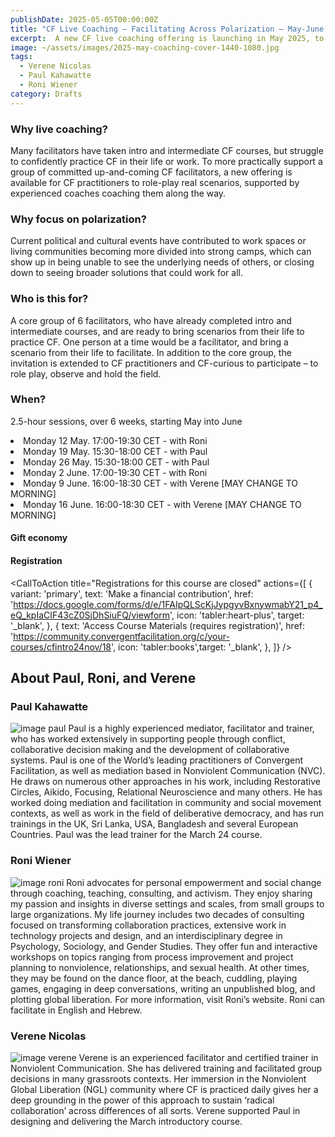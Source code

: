 ```yaml
---
publishDate: 2025-05-05T00:00:00Z
title: "CF Live Coaching – Facilitating Across Polarization – May-June 2025"
excerpt:  A new CF live coaching offering is launching in May 2025, to support a core group of dedicated practitioners over 6 weeks, with real-life examples focused on facilitating across polarization. 
image: ~/assets/images/2025-may-coaching-cover-1440-1080.jpg
tags:
  - Verene Nicolas 
  - Paul Kahawatte
  - Roni Wiener
category: Drafts
---
```



### Why live coaching? 

Many facilitators have taken intro and intermediate CF courses, but struggle to confidently practice CF in their life or work. To more practically support a group of committed up-and-coming CF facilitators, a new offering is available for CF practitioners to role-play real scenarios, supported by experienced coaches coaching them along the way. 

### Why focus on polarization?

Current political and cultural events have contributed to work spaces or living communities becoming more divided into strong camps, which can show up in being unable to see the underlying needs of others, or closing down to seeing broader solutions that could work for all.

### Who is this for?

A core group of 6 facilitators, who have already completed intro and intermediate courses, and are ready to bring scenarios from their life to practice CF. One person at a time would be a facilitator, and bring a scenario from their life to facilitate.
In addition to the core group, the invitation is extended to CF practitioners and CF-curious to participate – to role play, observe and hold the field.

### When?

2.5-hour sessions, over 6 weeks, starting May into June
<li>Monday 12 May. 17:00-19:30 CET - with Roni </li>
<li>Monday 19 May. 15:30-18:00 CET - with Paul </li>
<li>Monday 26 May. 15:30-18:00 CET - with Paul </li>
<li>Monday 2 June. 17:00-19:30 CET - with Roni </li>
<li>Monday 9 June. 16:00-18:30 CET - with Verene [MAY CHANGE TO MORNING] </li>
<li>Monday 16 June. 16:00-18:30 CET - with Verene [MAY CHANGE TO MORNING] </li>

#### Gift economy

#### Registration

<CallToAction
    title="Registrations for this course are closed"
    actions={[
      {
        variant: 'primary',
        text: 'Make a financial contribution',
        href: 'https://docs.google.com/forms/d/e/1FAIpQLScKjJypgyvBxnywmabY21_p4_eQ_kpIaCIF43cZ0SjDhSiuFQ/viewform',
        icon: 'tabler:heart-plus',
        target: '_blank',
      },
      { text: 'Access Course Materials (requires registration)', href: 'https://community.convergentfacilitation.org/c/your-courses/cfintro24nov/18', icon: 'tabler:books',target: '_blank', },
    ]}
  />

## About Paul, Roni, and Verene
### Paul Kahawatte
![image paul](~/assets/images/paul_kahawatte.jpg)
Paul is a highly experienced mediator, facilitator and trainer, who has worked extensively in supporting people through conflict, collaborative decision making and the development of collaborative systems. Paul is one of the World’s leading practitioners of Convergent Facilitation, as well as mediation based in Nonviolent Communication (NVC). He draws on numerous other approaches in his work, including Restorative Circles, Aikido, Focusing, Relational Neuroscience and many others. He has worked doing mediation and facilitation in community and social movement contexts, as well as work in the field of deliberative democracy, and has run trainings in the UK, Sri Lanka, USA, Bangladesh and several European Countries. Paul was the lead trainer for the March 24 course.

### Roni Wiener
![image roni](~/assets/images/roni_wiener.webp)
Roni advocates for personal empowerment and social change through coaching, teaching, consulting, and activism. They enjoy sharing my passion and insights in diverse settings and scales, from small groups to large organizations. My life journey includes two decades of consulting focused on transforming collaboration practices, extensive work in technology projects and design, and an interdisciplinary degree in Psychology, Sociology, and Gender Studies. They offer fun and interactive workshops on topics ranging from process improvement and project planning to nonviolence, relationships, and sexual health. At other times, they may be found on the dance floor, at the beach, cuddling, playing games, engaging in deep conversations, writing an unpublished blog, and plotting global liberation. For more information, visit Roni’s website. Roni can facilitate in English and Hebrew.

### Verene Nicolas
![image verene](~/assets/images/verene_nicolas.jpg)
Verene is an experienced facilitator and certified trainer in Nonviolent Communication. She has delivered training and facilitated group decisions in many grassroots contexts. Her immersion in the Nonviolent Global Liberation (NGL) community where CF is practiced daily gives her a deep grounding in the power of this approach to sustain ‘radical collaboration’ across differences of all sorts.
Verene supported Paul in designing and delivering the March introductory course.

